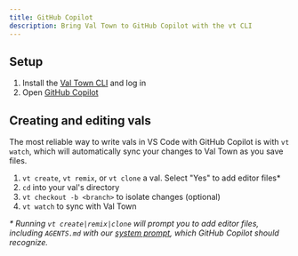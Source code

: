 ```yaml
---
title: GitHub Copilot
description: Bring Val Town to GitHub Copilot with the vt CLI
---
```


## Setup

1. Install the [Val Town CLI](https://github.com/val-town/vt) and log in
2. Open [GitHub Copilot](https://github.com/features/copilot)

## Creating and editing vals

The most reliable way to write vals in VS Code with GitHub Copilot is with `vt watch`, which will automatically sync your changes to Val Town as you save files.

1. `vt create`, `vt remix`, or `vt clone` a val. Select "Yes" to add editor files\*
2. `cd` into your val's directory
3. `vt checkout -b <branch>` to isolate changes (optional)
4. `vt watch` to sync with Val Town

_\* Running `vt create|remix|clone` will prompt you to add editor files, including `AGENTS.md` with our [system prompt](https://www.val.town/x/valdottown/Townie/code/prompts/system_prompt.txt), which GitHub Copilot should recognize._
